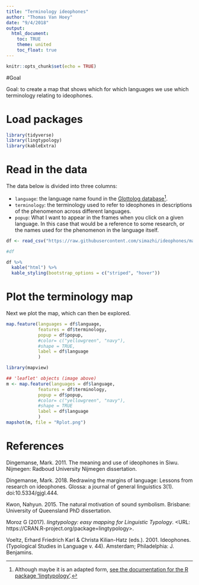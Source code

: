 ```yaml
---
title: "Terminology ideophones"
author: "Thomas Van Hoey"
date: "9/4/2018"
output: 
  html_document:
    toc: TRUE
    theme: united
    toc_float: true
---
```


```r
knitr::opts_chunk$set(echo = TRUE)

```

#Goal

Goal: to create a map that shows which for which languages we use which terminology relating to ideophones.

# Load packages
```r
library(tidyverse)
library(lingtypology)
library(kableExtra)
```


# Read in the data

The data below is divided into three columns:

* `language`: the language name found in the [Glottolog database](http://glottolog.org/)^[Although maybe it is an adapted form, [see the documentation for the R package 'lingtypology'](https://ropensci.github.io/lingtypology/lingtypology_glottolog_functions.html).].
* `terminology`: the terminology used to refer to ideophones in descriptions of the phenomenon across different languages.
* `popup`: What I want to appear in the frames when you click on a given language. In this case that would be a reference to some research, or the names used for the phenomenon in the language itself.

```r
df <- read_csv("https://raw.githubusercontent.com/simazhi/ideophones/master/terminology_map.csv")

#df

df %>%
  kable("html") %>%
  kable_styling(bootstrap_options = c("striped", "hover"))
```


# Plot the terminology map

Next we plot the map, which can then be explored.

```r
map.feature(languages = df$language,
            features = df$terminology,
            popup = df$popup,
            #color= c("yellowgreen", "navy"),
            #shape = TRUE,
            label = df$language
            )

```


```r
library(mapview)

## 'leaflet' objects (image above)
m <- map.feature(languages = df$language,
            features = df$terminology,
            popup = df$popup,
            #color= c("yellowgreen", "navy"),
            #shape = TRUE
            label = df$language
            )
mapshot(m, file = "Rplot.png")

```




# References

Dingemanse, Mark. 2011. The meaning and use of ideophones in Siwu. Nijmegen: Radboud University Nijmegen dissertation.

Dingemanse, Mark. 2018. Redrawing the margins of language: Lessons from research on ideophones. Glossa: a journal of general linguistics 3(1). doi:10.5334/gjgl.444.

Kwon, Nahyun. 2015. The natural motivation of sound symbolism. Brisbane: University of Queensland PhD dissertation.

Moroz G (2017). _lingtypology: easy mapping for Linguistic Typology_. <URL: https://CRAN.R-project.org/package=lingtypology>.

Voeltz, Erhard Friedrich Karl & Christa Kilian-Hatz (eds.). 2001. Ideophones. (Typological Studies in Language v. 44). Amsterdam; Philadelphia: J. Benjamins.


